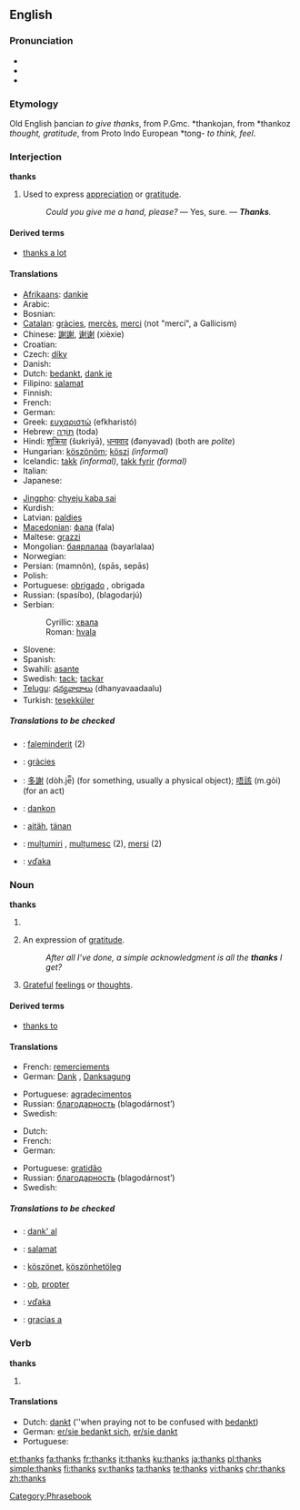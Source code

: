 ==English==

===Pronunciation===
*{{IPA|/θæŋks/}}
*{{SAMPA|/T{Nks/}}
*{{audio|en-us-thanks.ogg|Audio (US)}}

===Etymology===
Old English þancian ''to give thanks'', from P.Gmc. *thankojan, from *thankoz ''thought, gratitude'', from Proto Indo European *tong- ''to think, feel''.

===Interjection===
'''thanks'''

# Used to express [[appreciation]] or [[gratitude]].
#:''Could you give me a hand, please?'' — Yes, sure. — '''''Thanks'''.''

====Derived terms====
*[[thanks a lot]]

====Translations====
{{top}}
* [[Afrikaans]]: [[dankie]]
* Arabic: {{t-|ar|شكرا|alt=شكرًا|tr=šúkran|sc=Arab}}
* Bosnian: {{t-|bs|hvala}}
* [[Catalan]]: [[gràcies]], [[mercès]], [[merci]] (not "mercí", a Gallicism)
* Chinese: [[謝謝]], [[谢谢]] (xièxie)
* Croatian: {{t+|hr|hvala}}
* Czech: [[díky]]
* Danish: {{t+|da|tak}}
* Dutch: [[bedankt]], [[dank je]]
* Filipino: [[salamat]]
* Finnish: {{t+|fi|kiitos}}
* French: {{t+|fr|merci}}
* German: {{t+|de|danke}}
* Greek: [[ευχαριστώ]] (efkharistó)
* Hebrew: [[תודה|תּוֹדָה]] (toda)
* Hindi: [[शुक्रिया]] (šʊkriyā), [[धन्यवाद]] (đǝnyǝvad) (both are ''polite'')<!--ref Oxf H-E Dict, but there is no informal term for thank you in Hindi...both are formal, more so than the English Thank you.-->
* Hungarian: [[köszönöm]]; [[köszi]] ''(informal)''
* Icelandic: [[takk]] ''(informal)'', [[takk fyrir]] ''(formal)''
* Italian: {{t+|it|grazie}}
* Japanese: {{t+|ja|ありがとう|tr=arigatō|sc=Jpan}}
{{mid}}
* [[Jingpho]]: [[chyeju kaba sai]]
* Kurdish: {{KUchar|[[سوپاس]]}}
* Latvian: [[paldies]]
* [[Macedonian]]: [[фала]] (fala)
* Maltese: [[grazzi]]
* Mongolian: [[баярлалаа]] (bayarlalaa)
* Norwegian: {{t+|no|takk}}
* Persian: {{FAchar|[[ممنون]]}} (mamnôn), {{FAchar|[[سپاس]]}} (spās, sepās)
* Polish: {{t+|pl|dziękuję}}
* Portuguese: [[obrigado]] {{m}}, obrigada {{f}}
* Russian: {{t+|ru|спасибо|sc=Cyrl}} (spasíbo), {{t|ru|благодарю|sc=Cyrl}} (blagodarjú)
* Serbian:
*: Cyrillic: [[хвала#Serbian|хвала]]
*: Roman: [[hvala#Serbian|hvala]]
* Slovene: {{t+|sl|hvala}}
* Spanish: {{t+|es|gracias}}
* Swahili: [[asante]]
* Swedish: [[tack]]; [[tackar]]
* [[Telugu]]: [[ధన్యవాదాలు]] (dhanyavaadaalu)
* Turkish: [[teşekküler]]
{{bottom}}

=====Translations to be checked=====
{{checktrans}}
*{{ttbc|Albanian}}: [[faleminderit]] (2)
*{{ttbc|Catalan}}: [[gràcies]]
*{{ttbc|Cantonese}}: [[多謝]] (dòh.je̿) (for something, usually a physical object); [[唔該]] (m.gòi) (for an act)
*{{ttbc|Esperanto}}: [[dankon]]
*{{ttbc|Estonian}}: [[aitäh]], [[tänan]]
*{{ttbc|Romanian}}: [[mulțumiri]] {{f|p}}, [[mulțumesc]] {{n}} (2), [[mersi]] {{n}} (2)
*{{ttbc|Slovak}}: [[vďaka]]

===Noun===
'''thanks'''

# {{obsolete}} {{plural of|[[thank]]}}
# {{plurale tantum}} An expression of [[gratitude]].
#:''After all I’ve done, a simple acknowledgment is all the '''thanks''' I get?''
# [[grateful|Grateful]] [[feelings]] or [[thought]]s.

====Derived terms====
*[[thanks to]]

====Translations====
{{trans-top|Expression of gratitude}}
* French: [[remerciement]]s {{m|p}}
* German: [[Dank]] {{m}}, [[Danksagung]] {{f}}
{{trans-mid}}
* Portuguese: [[agradecimento]]s {{m|p}}
* Russian: [[благодарность]] (blagodárnost’) {{f}}
* Swedish: {{t+|sv|tack|n}}
{{trans-bottom}}

{{trans-top|Grateful feelings}}
* Dutch: {{t+|nl|dank|m}}
* French: {{t-|fr|remerciement|m}}
* German: {{t+|de|Dank|m}}
{{trans-mid}}
* Portuguese: [[gratidão]] {{f}}
* Russian: [[благодарность]] (blagodárnost’) {{f}}
* Swedish: {{t+|sv|tack|n}}
{{trans-bottom}}

=====Translations to be checked=====
{{checktrans}}
*{{ttbc|Esperanto}}: [[dank' al]]
*{{ttbc|Filipino}}: [[salamat]]
*{{ttbc|Hungarian}}: [[köszönet]], [[köszönhetöleg]]
*{{ttbc|Latin}}: [[ob]], [[propter]]
*{{ttbc|Slovak}}: [[vďaka]]
*{{ttbc|Spanish}}: [[gracias a]]

===Verb===
'''thanks'''

# {{third-person singular of|[[thank]]}}

====Translations====
{{top}}
* Dutch: [[dankt]] (''when praying not to be confused with [[bedankt]])
* German: [[sich bedanken|er/sie bedankt sich]], [[danken|er/sie dankt]]
* Portuguese: {{t+|pt|agradecer|alt=agradece}}
{{mid}}
{{bottom}}

[[Category:Phrasebook]]

[[et:thanks]]
[[fa:thanks]]
[[fr:thanks]]
[[it:thanks]]
[[ku:thanks]]
[[ja:thanks]]
[[pl:thanks]]
[[simple:thanks]]
[[fi:thanks]]
[[sv:thanks]]
[[ta:thanks]]
[[te:thanks]]
[[vi:thanks]]
[[chr:thanks]]
[[zh:thanks]]